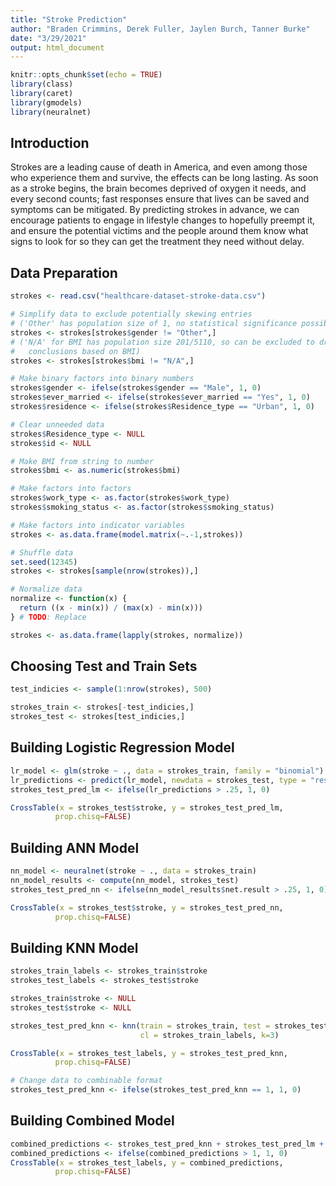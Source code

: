 ```yaml
---
title: "Stroke Prediction"
author: "Braden Crimmins, Derek Fuller, Jaylen Burch, Tanner Burke"
date: "3/29/2021"
output: html_document
---
```


```r
knitr::opts_chunk$set(echo = TRUE)
library(class)
library(caret)
library(gmodels)
library(neuralnet)
```

## Introduction

Strokes are a leading cause of death in America, and even among those who experience them and survive, the effects can be long lasting. As soon as a stroke begins, the brain becomes deprived of oxygen it needs, and every second counts; fast responses ensure that lives can be saved and symptoms can be mitigated. By predicting strokes in advance, we can encourage patients to engage in lifestyle changes to hopefully preempt it, and ensure the potential victims and the people around them know what signs to look for so they can get the treatment they need without delay. 

## Data Preparation

```r
strokes <- read.csv("healthcare-dataset-stroke-data.csv")

# Simplify data to exclude potentially skewing entries
# ('Other' has population size of 1, no statistical significance possible)
strokes <- strokes[strokes$gender != "Other",]
# ('N/A' for BMI has population size 201/5110, so can be excluded to draw
#   conclusions based on BMI)
strokes <- strokes[strokes$bmi != "N/A",]

# Make binary factors into binary numbers
strokes$gender <- ifelse(strokes$gender == "Male", 1, 0)
strokes$ever_married <- ifelse(strokes$ever_married == "Yes", 1, 0)
strokes$residence <- ifelse(strokes$Residence_type == "Urban", 1, 0)

# Clear unneeded data
strokes$Residence_type <- NULL
strokes$id <- NULL

# Make BMI from string to number
strokes$bmi <- as.numeric(strokes$bmi)

# Make factors into factors
strokes$work_type <- as.factor(strokes$work_type)
strokes$smoking_status <- as.factor(strokes$smoking_status)

# Make factors into indicator variables
strokes <- as.data.frame(model.matrix(~.-1,strokes))

# Shuffle data
set.seed(12345)
strokes <- strokes[sample(nrow(strokes)),]

# Normalize data
normalize <- function(x) {
  return ((x - min(x)) / (max(x) - min(x)))
} # TODO: Replace

strokes <- as.data.frame(lapply(strokes, normalize))
```

## Choosing Test and Train Sets

```r
test_indicies <- sample(1:nrow(strokes), 500) 

strokes_train <- strokes[-test_indicies,]
strokes_test <- strokes[test_indicies,]
```

## Building Logistic Regression Model

```r

lr_model <- glm(stroke ~ ., data = strokes_train, family = "binomial")
lr_predictions <- predict(lr_model, newdata = strokes_test, type = "response")
strokes_test_pred_lm <- ifelse(lr_predictions > .25, 1, 0)

CrossTable(x = strokes_test$stroke, y = strokes_test_pred_lm, 
          prop.chisq=FALSE)
```

## Building ANN Model

```r
nn_model <- neuralnet(stroke ~ ., data = strokes_train)
nn_model_results <- compute(nn_model, strokes_test) 
strokes_test_pred_nn <- ifelse(nn_model_results$net.result > .25, 1, 0)

CrossTable(x = strokes_test$stroke, y = strokes_test_pred_nn, 
          prop.chisq=FALSE)
```

## Building KNN Model

```r
strokes_train_labels <- strokes_train$stroke
strokes_test_labels <- strokes_test$stroke

strokes_train$stroke <- NULL
strokes_test$stroke <- NULL

strokes_test_pred_knn <- knn(train = strokes_train, test = strokes_test,
                             cl = strokes_train_labels, k=3)

CrossTable(x = strokes_test_labels, y = strokes_test_pred_knn, 
          prop.chisq=FALSE)

# Change data to combinable format
strokes_test_pred_knn <- ifelse(strokes_test_pred_knn == 1, 1, 0)
```

## Building Combined Model

```r
combined_predictions <- strokes_test_pred_knn + strokes_test_pred_lm + strokes_test_pred_nn
combined_predictions <- ifelse(combined_predictions > 1, 1, 0)
CrossTable(x = strokes_test_labels, y = combined_predictions, 
          prop.chisq=FALSE)
```
